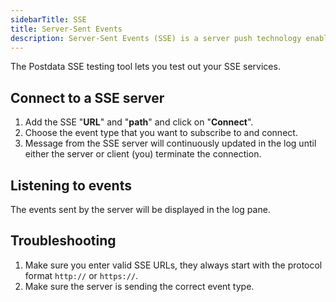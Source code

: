 ```yaml
---
sidebarTitle: SSE
title: Server-Sent Events
description: Server-Sent Events (SSE) is a server push technology enabling a client to receive automatic updates from a server via HTTP connection.
---
```


The Postdata SSE testing tool lets you test out your SSE services.

## Connect to a SSE server

1. Add the SSE "**URL**" and "**path**" and click on "**Connect**".
2. Choose the event type that you want to subscribe to and connect.
3. Message from the SSE server will continuously updated in the log until either the server or client (you) terminate the connection.

## Listening to events

The events sent by the server will be displayed in the log pane.

## Troubleshooting

1. Make sure you enter valid SSE URLs, they always start with the protocol format `http://` or `https://`.
2. Make sure the server is sending the correct event type.
